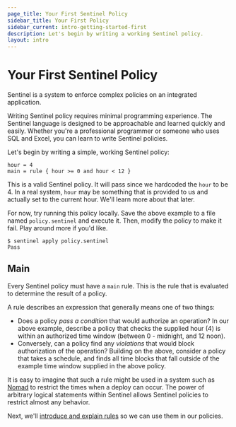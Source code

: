 ```yaml
---
page_title: Your First Sentinel Policy
sidebar_title: Your First Policy
sidebar_current: intro-getting-started-first
description: Let's begin by writing a working Sentinel policy.
layout: intro
---
```


# Your First Sentinel Policy

Sentinel is a system to enforce complex policies on an integrated application.

Writing Sentinel policy requires minimal programming experience. The Sentinel
language is designed to be approachable and learned quickly and easily. Whether
you're a professional programmer or someone who uses SQL and Excel, you can
learn to write Sentinel policies.

Let's begin by writing a simple, working Sentinel policy:

```sentinel
hour = 4
main = rule { hour >= 0 and hour < 12 }
```

This is a valid Sentinel policy. It will pass since we hardcoded the
`hour` to be 4. In a real system, `hour` may be something that is provided
to us and actually set to the current hour. We'll learn more about that later.

For now, try running this policy locally. Save the above example to a file
named `policy.sentinel` and execute it. Then, modify the policy to make it
fail. Play around more if you'd like.

```
$ sentinel apply policy.sentinel
Pass
```

## Main

Every Sentinel policy must have a `main` rule. This is the rule that
is evaluated to determine the result of a policy.

A rule describes an expression that generally means one of two things:

- Does a policy _pass a condition_ that would authorize an operation? In our
  above example, describe a policy that checks the supplied hour (4) is within an
  authorized time window (between 0 - midnight, and 12 noon).
- Conversely, can a policy find any _violations_ that would block authorization
  of the operation? Building on the above, consider a policy that takes a
  schedule, and finds all time blocks that fall outside of the example time window
  supplied in the above policy.

It is easy to imagine that such a rule might be used in a system such
as [Nomad](https://www.nomadproject.io) to restrict the times when a
deploy can occur. The power of arbitrary logical statements within Sentinel
allows Sentinel policies to restrict almost any behavior.

Next, we'll
[introduce and explain rules](/sentinel/intro/getting-started/rules)
so we can use them in our policies.
